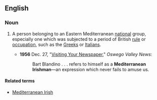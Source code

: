 ==English==

===Noun===
{{en-noun|Mediterranean Irishmen}}

# {{lb|en|originally|British|humorous|sometimes|offensive}} A person belonging to an Eastern Mediterranean [[national]] group, especially one which was subjected to a period of British [[rule]] or [[occupation]], such as the [[Greek]]s or [[Italian]]s.
#* '''1956''' Dec. 27, "[http://fultonhistory.com/Process%20small/Newspapers/Valley%20News/Oswego%20Valley%20News%201956%20pdf/Newspaper%20Oswego%20Valley%20News%201956%20-%200618.pdf Visiting Your Newspaper]," ''Oswego Valley News'':
#*: Bart Blandino . . . refers to himself as a '''Mediterranean Irishman'''—an expression which never fails to amuse us.

====Related terms====
* [[Mediterranean Irish]]
